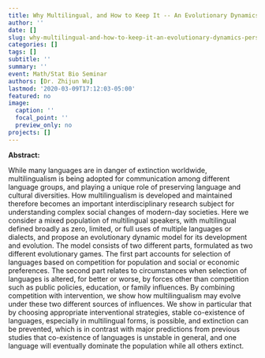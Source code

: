```yaml
---
title: Why Multilingual, and How to Keep It -- An Evolutionary Dynamics Perspective
author: ''
date: []
slug: why-multilingual-and-how-to-keep-it-an-evolutionary-dynamics-perspective
categories: []
tags: []
subtitle: ''
summary: ''
event: Math/Stat Bio Seminar
authors: [Dr. Zhijun Wu]
lastmod: '2020-03-09T17:12:03-05:00'
featured: no
image:
  caption: ''
  focal_point: ''
  preview_only: no
projects: []
---
```

**Abstract: **

While many languages are in danger of extinction worldwide, multilingualism is being adopted for communication among different language groups, and playing a unique role of preserving language and cultural diversities. How multilingualism is developed and maintained therefore becomes an important interdisciplinary research subject for understanding complex social changes of modern-day societies. Here we consider a mixed population of multilingual speakers, with multilingual defined broadly as zero, limited, or full uses of multiple languages or dialects, and propose an evolutionary dynamic model for its development and evolution. The model consists of two different parts, formulated as two different evolutionary games. The first part accounts for selection of languages based on competition for population and social or economic preferences. The second part relates to circumstances when selection of languages is altered, for better or worse, by forces other than competition such as public policies, education, or family influences. By combining competition with intervention, we show how multilingualism may evolve under these two different sources of influences. We show in particular that by choosing appropriate interventional strategies, stable co-existence of languages, especially in multilingual forms, is possible, and extinction can be prevented, which is in contrast with major predictions from previous studies that co-existence of languages is unstable in general, and one language will eventually dominate the population while all others extinct.